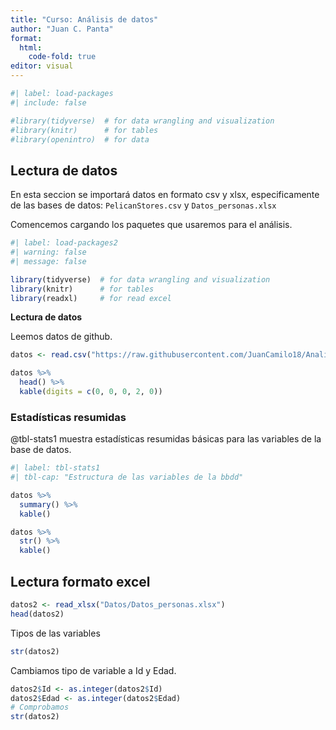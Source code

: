 ```yaml
---
title: "Curso: Análisis de datos"
author: "Juan C. Panta"
format:
  html: 
    code-fold: true
editor: visual
---
```


```r
#| label: load-packages
#| include: false

#library(tidyverse)  # for data wrangling and visualization
#library(knitr)      # for tables
#library(openintro)  # for data
```

## Lectura de datos

En esta seccion se importará datos en formato csv y xlsx, especificamente de las bases de datos: `PelicanStores.csv` y `Datos_personas.xlsx`

Comencemos cargando los paquetes que usaremos para el análisis.

```r
#| label: load-packages2
#| warning: false
#| message: false

library(tidyverse)  # for data wrangling and visualization
library(knitr)      # for tables
library(readxl)     # for read excel
```

**Lectura de datos**

Leemos datos de github.

```r
datos <- read.csv("https://raw.githubusercontent.com/JuanCamilo18/AnalisisDatos/main/Datos/PelicanStores.csv", header = T, sep = ";")

datos %>%
  head() %>%
  kable(digits = c(0, 0, 0, 2, 0))
```

### Estadísticas resumidas

@tbl-stats1 muestra estadísticas resumidas básicas para las variables de la base de datos.

```r
#| label: tbl-stats1
#| tbl-cap: "Estructura de las variables de la bbdd"

datos %>%
  summary() %>%
  kable()

datos %>%
  str() %>%
  kable()
```

## Lectura formato excel {#sec-model}

```r
datos2 <- read_xlsx("Datos/Datos_personas.xlsx")
head(datos2)
```

Tipos de las variables

```r
str(datos2)
```

Cambiamos tipo de variable a Id y Edad.

```r
datos2$Id <- as.integer(datos2$Id)
datos2$Edad <- as.integer(datos2$Edad)
# Comprobamos
str(datos2)
```
